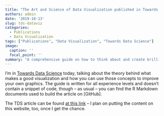 ```yaml
---
title: "The Art and Science of Data Visualization published in Towards Data Science"
authors: admin
date: '2019-10-13'
slug: tds-dataviz
categories:
  - Publications
  - Data Visualization
tags: ["Publications", "Data Visualization", "Towards Data Science"]
image:
  caption: ''
  focal_point: ''
summary: "A comprehensive guide on how to think about and create brilliant data visualizations."
---
```


I'm in [Towards Data Science](https://towardsdatascience.com/the-art-and-science-of-data-visualization-6f9d706d673e) today, talking about the theory behind what makes a good visualization and how you can use those concepts to improve your own graphics. The guide is written for all experience levels and doesn't contain a snippet of code, though -- as usual -- you can find the R Markdown documents used to build the article on [GitHub].

The TDS article can be found [at this link](https://towardsdatascience.com/the-art-and-science-of-data-visualization-6f9d706d673e) -- I plan on putting the content on this website, too, once I get the chance.